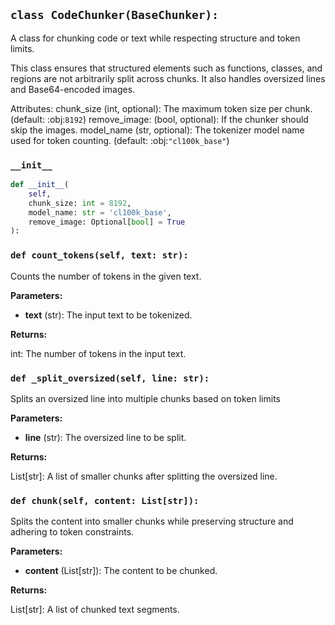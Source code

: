<a id="camel.utils.chunker.code_chunker"></a>

<a id="camel.utils.chunker.code_chunker.CodeChunker"></a>

## `class CodeChunker(BaseChunker):`

A class for chunking code or text while respecting structure
and token limits.

This class ensures that structured elements such as functions,
classes, and regions are not arbitrarily split across chunks.
It also handles oversized lines and Base64-encoded images.

Attributes:
chunk_size (int, optional): The maximum token size per chunk.
(default: :obj:`8192`)
remove_image: (bool, optional): If the chunker should skip the images.
model_name (str, optional): The tokenizer model name used
for token counting. (default: :obj:`"cl100k_base"`)

<a id="camel.utils.chunker.code_chunker.CodeChunker.__init__"></a>

### `__init__`

```python
def __init__(
    self,
    chunk_size: int = 8192,
    model_name: str = 'cl100k_base',
    remove_image: Optional[bool] = True
):
```

<a id="camel.utils.chunker.code_chunker.CodeChunker.count_tokens"></a>

### `def count_tokens(self, text: str):`

Counts the number of tokens in the given text.

**Parameters:**

- **text** (str): The input text to be tokenized.

**Returns:**

  int: The number of tokens in the input text.

<a id="camel.utils.chunker.code_chunker.CodeChunker._split_oversized"></a>

### `def _split_oversized(self, line: str):`

Splits an oversized line into multiple chunks based on token limits

**Parameters:**

- **line** (str): The oversized line to be split.

**Returns:**

  List[str]: A list of smaller chunks after splitting the
oversized line.

<a id="camel.utils.chunker.code_chunker.CodeChunker.chunk"></a>

### `def chunk(self, content: List[str]):`

Splits the content into smaller chunks while preserving
structure and adhering to token constraints.

**Parameters:**

- **content** (List[str]): The content to be chunked.

**Returns:**

  List[str]: A list of chunked text segments.
